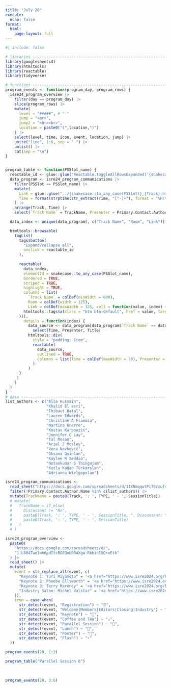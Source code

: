 ```yaml
---
title: "July 20"
execute: 
  echo: false
format: 
  html:
    page-layout: full
---
```


```r
#| include: false

# libraries --------------------------------------------------------------------
library(googlesheets4)
library(htmltools)
library(reactable)
library(tidyverse)

# functions --------------------------------------------------------------------
program_events <- function(program_day, program_rows) {
  isre24_program_overview |> 
    filter(day == program_day) |> 
    slice(program_rows) |> 
    mutate(
      level = "#####", # "-"
      jump = "<br>",
      jump2 = "<br><br>",
      location = paste0("(",location,")")
    ) |> 
    select(level, time, icon, event, location, jump) |> 
    unite("line", 1:6, sep = " ") |> 
    unlist() |> 
    cat(sep = "\n")
}


program_table <- function(PSSlot_name) {
  reactable_id <- glue::glue("Reactable.toggleAllRowsExpanded('{snakecase::to_any_case(PSSlot_name)}')")
  data_program <- isre24_program_communications |>
    filter(PSSlot == PSSlot_name) |> 
    mutate(
      Link = glue::glue("../{snakecase::to_any_case(PSSlot)}_{Track}.html"),
      Time = format(strptime(str_extract(Time, "[^-]+"), format = "%H:%M"), format = "%H:%M")
    ) |> 
    arrange(Track, Time) |> 
    select(`Track Name` = TrackName, Presenter = Primary.Contact.Author.Name, Title = Paper.Title, Time, Room, Link)

  data_index <- unique(data_program[, c("Track Name", "Room", "Link")])

  htmltools::browsable(
    tagList(
      tags$button(
        "Expand/collapse all",
        onclick = reactable_id
      ),
  
      reactable(
        data_index, 
        elementId = snakecase::to_any_case(PSSlot_name),
        bordered = TRUE, 
        striped = TRUE, 
        highlight = TRUE,
        columns = list(
          `Track Name` = colDef(minWidth = 600),
          Room = colDef(width = 125),
          Link = colDef(maxWidth = 125, cell = function(value, index) {
        htmltools::tags$a(class = "btn btn-default", href = value, target = "_blank", "Abstracts")
      })),
        details = function(index) {
          data_source <- data_program[data_program$`Track Name` == data_index$`Track Name`[index], ] |>
            select(Time, Presenter, Title)
          htmltools::div(
            style = "padding: 1rem",
            reactable(
              data_source, 
              outlined = TRUE,
              columns = list(Time = colDef(maxWidth = 70), Presenter = colDef(maxWidth = 200))
            )
          )
      }
     )
    )
  )
}
# data -------------------------------------------------------------------------
list_authors <- c("Alia Hussain",
                  "Khalid El asri",
                  "Thibaut Batal",
                  "Lauren Edwards",
                  "Christine A Flammia",
                  "Martina Gnerre",
                  "Kostas Karpouzis",
                  "Jennifer C Lay",
                  "Tal Moran",
                  "Ariel J Mosley",
                  "Vera Novković",
                  "Oksana Quinlan",
                  "Kaylee R Seddio",
                  "Nutankumar S Thingujam",
                  "Kutlu Kağan Türkarslan",
                  "Adrianna Wielgopolan")

isre24_program_communications <-
  read_sheet("https://docs.google.com/spreadsheets/d/1IXNmqqwtPi70zxuf4q6QTpIsFi4anOuSm4RZySt_m7A") |>
  filter(!Primary.Contact.Author.Name %in% c(list_authors)) |>
  mutate(TrackName = paste0(Track, ': ', TYPE, ' - ', SessionTitle))
  # mutate(
  #   TrackName = if_else(
  #     Discussant != "No",
  #     paste0(Track, ': ', TYPE, ' - ', SessionTitle, ". Discussant: ", Discussant),
  #     paste0(Track, ': ', TYPE, ' - ', SessionTitle)
  #   )
  # )

isre24_program_overview <- 
  paste0(
    "https://docs.google.com/spreadsheets/d/",
    "1-L884Twe1mh6pdItcBO8QobBRAXgw-RkbinI5QrvEtk"
  ) |> 
  read_sheet() |> 
  mutate(
    event = str_replace_all(event, c(
      "Keynote 1: Yuri Miyamoto" = '<a href="https://www.isre2024.org/keynotes/speakers/Yuri_Miyamoto">Keynote 1: Yuri Miyamoto</a>',
      "Keynote 2: Phoebe Ellsworth" = '<a href="https://www.isre2024.org/keynotes/speakers/Phoebe_Ellsworth">Keynote 2: Phoebe Ellsworth</a>',
      "Keynote 3: Terry Maroney" = '<a href="https://www.isre2024.org/keynotes/speakers/Terry_Maroney">Keynote 3: Terry Maroney</a>',
      "Industry Salon: Michel Valstar" = '<a href="https://www.isre2024.org/program/industry">Industry Salon: Michel Valstar</a>'
    )),
    icon = case_when(
      str_detect(event, "Registration") ~ "⏰",
      str_detect(event, "Welcome|Members|Editors|Closing|Industry") ~ "🎤",
      str_detect(event, "Keynote") ~ "🎤️",
      str_detect(event, "Coffee and Tea") ~ "☕",
      str_detect(event, "Parallel Session") ~ "💬",
      str_detect(event, "Lunch") ~ "🥙",
      str_detect(event, "Poster") ~ "📜",
      str_detect(event, "Flash") ~ "⚡"
  ))
```

```r
program_events(20, 1:2)
```

```r
program_table("Parallel Session 6")
```

<br>

```r
program_events(20, 3:6)
```
